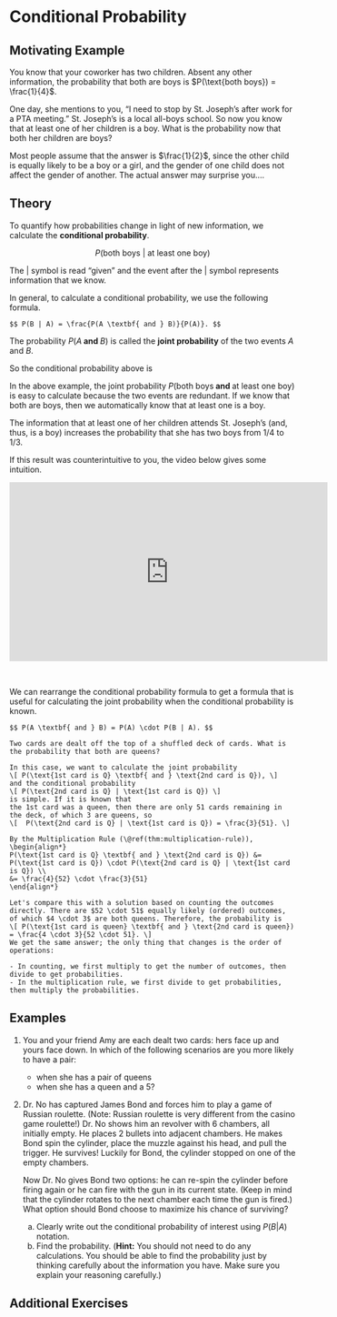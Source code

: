 # Conditional Probability {#conditional}

## Motivating Example {-}

You know that your coworker has two children. Absent any other information, the probability that 
both are boys is $P(\text{both boys}) = \frac{1}{4}$.

One day, she mentions to you, "I need to stop by St. Joseph's after work for a PTA meeting." 
St. Joseph's is a local all-boys school. So now you know that at least one of her children is a boy. 
What is the probability now that both her children are boys?

Most people assume that the answer is $\frac{1}{2}$, since the other child is equally likely to be a 
boy or a girl, and the gender of one child does not affect the gender of another. The actual 
answer may surprise you....

## Theory {-}

To quantify how probabilities change in light of new information, we calculate the **conditional probability**.

$$ P(\text{both boys}\ |\ \text{at least one boy}) $$

The $|$ symbol is read "given" and the event after the $|$ symbol represents information that we know. 

In general, to calculate a conditional probability, we use the following formula.

```definition
$$ P(B | A) = \frac{P(A \textbf{ and } B)}{P(A)}. $$
```

The probability $P(A \textbf{ and } B)$ is called the **joint probability** of the two events $A$ and $B$.

So the conditional probability above is 

\begin{align*}
 P(\text{both boys}\ |\ \text{at least one boy}) &= \frac{P(\text{both boys} \textbf{ and } \text{at least one boy})}{P(\text{at least one boy})} \\ 
 &= \frac{P(\text{both boys})}{P(\text{at least one boy})} \\
 &= \frac{1/4}{3/4} \\
 &= \frac{1}{3}. 
 \end{align*}

In the above example, the joint probability $P(\text{both boys} \textbf{ and } \text{at least one boy})$ is easy to calculate because the two events are redundant. If we know that both are boys, then we automatically know that at least one is a boy.

The information that at least one of her children attends St. Joseph's (and, thus, is a boy) increases the probability that she has two boys from $1/4$ to $1/3$.

If this result was counterintuitive to you, the video below gives some intuition.


<iframe width="560" height="315" src="https://www.youtube.com/embed/T-w-e7RNdgY" frameborder="0" allow="accelerometer; autoplay; encrypted-media; gyroscope; picture-in-picture" allowfullscreen></iframe><br/>

We can rearrange the conditional probability formula to get a formula that is useful for calculating the joint probability 
when the conditional probability is known.
```theorem
$$ P(A \textbf{ and } B) = P(A) \cdot P(B | A). $$
```

```example
Two cards are dealt off the top of a shuffled deck of cards. What is the probability that both are queens?
```
```solution
In this case, we want to calculate the joint probability 
\[ P(\text{1st card is Q} \textbf{ and } \text{2nd card is Q}), \] 
and the conditional probability 
\[ P(\text{2nd card is Q} | \text{1st card is Q}) \] 
is simple. If it is known that 
the 1st card was a queen, then there are only 51 cards remaining in the deck, of which 3 are queens, so 
\[  P(\text{2nd card is Q} | \text{1st card is Q}) = \frac{3}{51}. \]

By the Multiplication Rule (\@ref(thm:multiplication-rule)),
\begin{align*}
P(\text{1st card is Q} \textbf{ and } \text{2nd card is Q}) &= P(\text{1st card is Q}) \cdot P(\text{2nd card is Q} | \text{1st card is Q}) \\
&= \frac{4}{52} \cdot \frac{3}{51} 
\end{align*}

Let's compare this with a solution based on counting the outcomes directly. There are $52 \cdot 51$ equally likely (ordered) outcomes, 
of which $4 \cdot 3$ are both queens. Therefore, the probability is 
\[ P(\text{1st card is queen} \textbf{ and } \text{2nd card is queen}) = \frac{4 \cdot 3}{52 \cdot 51}. \]
We get the same answer; the only thing that changes is the order of operations:

- In counting, we first multiply to get the number of outcomes, then divide to get probabilities. 
- In the multiplication rule, we first divide to get probabilities, then multiply the probabilities.
```


## Examples {-}

1. You and your friend Amy are each dealt two cards: hers face up and yours face down. 
In which of the following scenarios are you more likely to have a pair:
    - when she has a pair of queens
    - when she has a queen and a 5?

2. Dr. No has captured James Bond and forces him to play a game of Russian roulette. (Note: Russian roulette is very different from the casino game roulette!) Dr. No shows him an revolver with 6 chambers, all initially empty. He places 2 bullets into adjacent chambers. He makes Bond spin the cylinder, place the muzzle against his head, and pull the trigger. He survives! Luckily for Bond, the cylinder stopped on one of the empty chambers.

    Now Dr. No gives Bond two options: he can re-spin the cylinder before firing again or he can fire with the gun in its current state. (Keep in mind that the cylinder rotates to the next chamber each time the gun is fired.) What option should Bond choose to maximize his chance of surviving?

    a. Clearly write out the conditional probability of interest using $P(B|A)$ notation.
    b. Find the probability. (**Hint:** You should not need to do any calculations. You should be able to find the probability just by thinking carefully about the information you have. Make sure you explain your reasoning carefully.)

## Additional Exercises {-}
